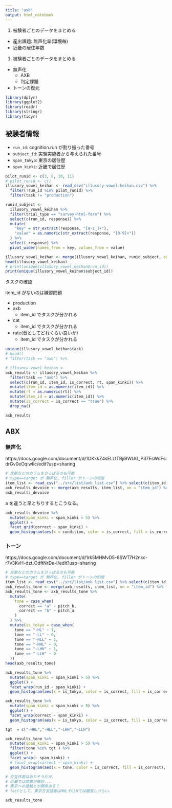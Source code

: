 ```yaml
---
title: "axb"
output: html_notebook
---
```


1. 被験者ごとのデータをまとめる
  * 産出課題: 無声化率(環境毎)
  * 近畿の居住年数
1. 被験者ごとのデータをまとめる
  * 無声化
    * AXB
    * 判定課題
  * トーンの復元

```r
library(dplyr)
library(ggplot2)
library(readr)
library(stringr)
library(tidyr)
```

## 被験者情報

* `run_id`: cognition.run が割り振った番号
* `subject_id`: 実験実施者から与えられた番号
* `span_tokyo`: 東京の居住歴
* `span_kinki`: 近畿で居住歴

```r
pilot_runid <- c(3, 8, 10, 11)
# pilot_runid <- c()
illusory_vowel_keihan <- read_csv("illusory-vowel-keihan.csv") %>%
  filter(!run_id %in% pilot_runid) %>%
  filter(task != "production")

runid_subject <-
  illusory_vowel_keihan %>%
  filter(trial_type == "survey-html-form") %>%
  select(c(run_id, response)) %>%
  mutate(
    "key" = str_extract(response, "[a-z_]+"),
    "value" = as.numeric(str_extract(response, "[0-9]+"))
  ) %>%
  select(-response) %>%
  pivot_wider(names_from = key, values_from = value)

illusory_vowel_keihan <- merge(illusory_vowel_keihan, runid_subject, on = "item_id")
head(illusory_vowel_keihan)
# print(unique(illusory_vowel_keihan$run_id))
print(unique(illusory_vowel_keihan$subject_id))
```

タスクの確認

item_id がないのは練習問題

* production
* axb
  * item_id でタスクが分かれる
* cat
  * item_id でタスクが分かれる
* rate(音としてどれくらい良いか)
  * item_id でタスクが分かれる

```r
unique(illusory_vowel_keihan$task)
# head()
# filter(task == "axb") %>%
```

```r
# illusory_vowel_keihan <-
axb_results <- illusory_vowel_keihan %>%
  filter(task == "axb") %>%
  select(c(run_id, item_id, is_correct, rt, span_kinki)) %>%
  mutate(item_id = as.numeric(item_id)) %>%
  mutate(rt = as.numeric(rt)) %>%
  mutate(item_id = as.numeric(item_id)) %>%
  mutate(is_correct = is_correct == "true") %>%
  drop_na()

axb_results
```

## ABX

### 無声化

https://docs.google.com/document/d/1OKkkZ4sELLtTBjiBWUG_P37EsWdFsidrGv0eOqiwIic/edit?usp=sharing

```r
# 文脈などのカラムをひっぱるのも可能
# type==target が 無声化, filler がトーンの知覚
item_list <- read_csv("../src/list/axb_list.csv") %>% select(c(item_id, type, condition, correct))
axb_results_devoice <- merge(axb_results, item_list, on = "item_id") %>% filter(type == "target")
axb_results_devoice
```

a を違うと早とちりするとこうなる。

```r
axb_results_devoice %>%
  mutate(span_kinki = span_kinki > 5) %>%
  ggplot() +
  facet_grid(correct ~ span_kinki) +
  geom_histogram(aes(x = condition, color = is_correct, fill = is_correct), stat = "count", position = "fill")
```

### トーン

https://docs.google.com/document/d/1rk5MHMvD5-6SWT7H2nkc-r7v3KvH-dzt_OdftNrDe-I/edit?usp=sharing

```r
# 文脈などのカラムをひっぱるのも可能
# type==target が 無声化, filler がトーンの知覚
item_list <- read_csv("../src/list/axb_list.csv") %>% select(c(item_id, type, correct, pitch_a, pitch_b))
axb_results_tone <- merge(axb_results, item_list, on = "item_id") %>% filter(type != "target")
axb_results_tone <- axb_results_tone %>%
  mutate(
    tone = case_when(
      correct == "a" ~ pitch_b,
      correct == "b" ~ pitch_a
    )
  ) %>%
  mutate(is_tokyo = case_when(
    tone == "-HL" ~ 1,
    tone == "-LL" ~ 0,
    tone == "-HLL" ~ 1,
    tone == "-HHL" ~ 0,
    tone == "-LHH" ~ 1,
    tone == "-LLH" ~ 0
  ))
head(axb_results_tone)
```

```r
axb_results_tone %>%
  mutate(span_kinki = span_kinki > 5) %>%
  ggplot() +
  facet_wrap(run_id ~ span_kinki) +
  geom_histogram(aes(x = is_tokyo, color = is_correct, fill = is_correct), stat = "count", position = "fill")
```

```r
axb_results_tone %>%
  mutate(span_kinki = span_kinki > 5) %>%
  ggplot() +
  facet_wrap(correct ~ span_kinki) +
  geom_histogram(aes(x = is_tokyo, color = is_correct, fill = is_correct), stat = "count", position = "fill")
```

```r
tgt  = c("-HHL","-HLL","-LHH","-LLH")

axb_results_tone %>%
  mutate(span_kinki = span_kinki > 5) %>%
  filter(tone %in% tgt ) %>% 
  ggplot() +
  facet_wrap(~ span_kinki) +
  # facet_wrap(correct ~ span_kinki) +
  geom_histogram(aes(x = tone, color = is_correct, fill = is_correct), stat = "count", position = "fill")

# 交互作用はありそうだが、
# 近畿では効果が微妙...
# 東京への接触とか関係ある？
# factとして、東京方言話者はHHLやLLHでは錯覚しづらい。
```

```r
axb_results_tone 
```

